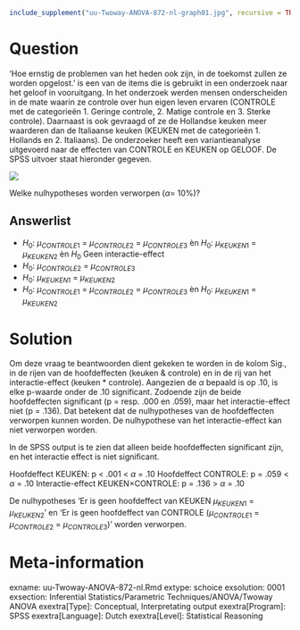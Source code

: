 ```{r, echo = FALSE, results = "hide"}
include_supplement("uu-Twoway-ANOVA-872-nl-graph01.jpg", recursive = TRUE)
```
Question
========
‘Hoe ernstig de problemen van het heden ook zijn, in de toekomst zullen ze worden opgelost.’ is een van de items die is gebruikt in een onderzoek naar het geloof in vooruitgang. In het onderzoek werden mensen onderscheiden in de mate waarin ze controle over hun eigen leven ervaren (CONTROLE met de categorieën 1. Geringe controle, 2. Matige controle en 3. Sterke controle). Daarnaast is ook gevraagd of ze de Hollandse keuken meer waarderen dan de Italiaanse keuken (KEUKEN met de categorieën 1. Hollands en 2. Italiaans). De onderzoeker heeft een variantieanalyse uitgevoerd naar de effecten van CONTROLE en KEUKEN op GELOOF. De SPSS uitvoer staat hieronder gegeven.

![](uu-Twoway-ANOVA-872-nl-graph01.jpg)

Welke nulhypotheses worden verworpen ($\alpha$= 10%)?

Answerlist
----------
* $H_{0}$: $\mu_{CONTROLE1}$ = $\mu_{CONTROLE2}$ = $\mu_{CONTROLE3}$	èn	$H_{0}$: $\mu_{KEUKEN1}$ = $\mu_{KEUKEN2}$	èn $H_{0}$ Geen interactie-effect
* $H_{0}$: $\mu_{CONTROLE2}$ = $\mu_{CONTROLE3}$
* $H_{0}$: $\mu_{KEUKEN1}$ = $\mu_{KEUKEN2}$
* $H_{0}$: $\mu_{CONTROLE1}$  = $\mu_{CONTROLE2}$ = $\mu_{CONTROLE3}$	èn 	$H_{0}$: $\mu_{KEUKEN1}$ = $\mu_{KEUKEN2}$


Solution
========
Om deze vraag te beantwoorden dient gekeken te worden in de kolom Sig., in de rijen van de hoofdeffecten (keuken & controle) en in de rij van het interactie-effect (keuken * controle). Aangezien de $\alpha$ bepaald is op .10, is elke p-waarde onder de .10 significant. Zodoende zijn de beide hoofdeffecten significant (p = resp. .000 en .059), maar het interactie-effect niet (p = .136). Dat betekent dat de nulhypotheses van de hoofdeffecten verworpen kunnen worden. De nulhypothese van het interactie-effect kan niet verworpen worden. 

In de SPSS output is te zien dat alleen beide hoofdeffecten significant zijn, en het interactie effect is niet significant. 

Hoofdeffect KEUKEN: p < .001 < $\alpha$ = .10
Hoofdeffect CONTROLE: p = .059 < $\alpha$ = .10
Interactie-effect KEUKEN×CONTROLE: p = .136 > $\alpha$ = .10

De nulhypotheses ‘Er is geen hoofdeffect van KEUKEN $\mu_{KEUKEN1}$ = $\mu_{KEUKEN2}$’ en ‘Er is geen hoofdeffect van CONTROLE ($\mu_{CONTROLE1}$ = $\mu_{CONTROLE2}$ = $\mu_{CONTROLE3})$’ worden verworpen.


Meta-information
================
exname: uu-Twoway-ANOVA-872-nl.Rmd
extype: schoice
exsolution: 0001
exsection: Inferential Statistics/Parametric Techniques/ANOVA/Twoway ANOVA
exextra[Type]: Conceptual, Interpretating output
exextra[Program]: SPSS
exextra[Language]: Dutch
exextra[Level]: Statistical Reasoning